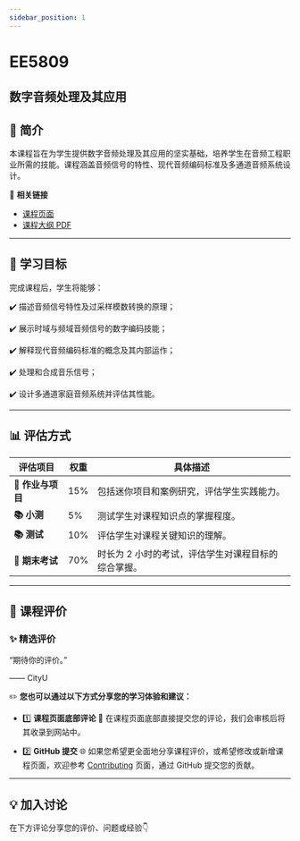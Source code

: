 ```yaml
---
sidebar_position: 1
---
```


# EE5809
## 数字音频处理及其应用

## **📘 简介**
本课程旨在为学生提供数字音频处理及其应用的坚实基础，培养学生在音频工程职业所需的技能。课程涵盖音频信号的特性、现代音频编码标准及多通道音频系统设计。

🔗 **相关链接**
- [课程页面](https://www.cityu.edu.hk/catalogue/pg/202425/course/EE5809.htm)
- [课程大纲 PDF](https://www.cityu.edu.hk/catalogue/pg/202425/course/EE5809.pdf)

---

## **🎯 学习目标**

完成课程后，学生将能够：

✔️ 描述音频信号特性及过采样模数转换的原理；

✔️ 展示时域与频域音频信号的数字编码技能；

✔️ 解释现代音频编码标准的概念及其内部运作；

✔️ 处理和合成音乐信号；

✔️ 设计多通道家庭音频系统并评估其性能。

---

## **📊 评估方式**

| **评估项目**          | **权重** | **具体描述**                                                                                       |
|----------------------|---------|---------------------------------------------------------------------------------------------------|
| **📝 作业与项目**      | 15%     | 包括迷你项目和案例研究，评估学生实践能力。                                                         |
| **📚 小测**           | 5%      | 测试学生对课程知识点的掌握程度。                                                                  |
| **📚 测试**           | 10%     | 评估学生对课程关键知识的理解。                                                                    |
| **📖 期末考试**       | 70%     | 时长为 2 小时的考试，评估学生对课程目标的综合掌握。                                                |

---

## **💬 课程评价**

### ✨ **精选评价**
<div className={commentStyles.commentBox}>
    <p className={commentStyles.commentText}>
        “期待你的评价。”
    </p>
    <p className={commentStyles.commentAuthor}>—— CityU</p>
</div>

✏️ **您也可以通过以下方式分享您的学习体验和建议：**

- 1️⃣ **课程页面底部评论**
💬 在课程页面底部直接提交您的评论，我们会审核后将其收录到网站中。

- 2️⃣ **GitHub 提交**
🌐 如果您希望更全面地分享课程评价，或希望修改或新增课程页面，欢迎参考 [Contributing](https://penjc.github.io/CityU/contributing) 页面，通过 GitHub 提交您的贡献。

---

## **💡 加入讨论**

在下方评论分享您的评价、问题或经验👇
<Utterances />

